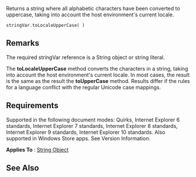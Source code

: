 Returns a string where all alphabetic characters have been converted to uppercase, taking into account the host environment's current locale.

 stringVar.toLocaleUpperCase( )

==Remarks==
The required stringVar reference is a String object or string literal.

The '''toLocaleUpperCase''' method converts the characters in a string, taking into account the host environment's current locale. In most cases, the result is the same as the result the '''toUpperCase''' method. Results differ if the rules for a language conflict with the regular Unicode case mappings.


==Requirements==
Supported in the following document modes: Quirks, Internet Explorer 6 standards, Internet Explorer 7 standards, Internet Explorer 8 standards, Internet Explorer 9 standards, Internet Explorer 10 standards. Also supported in Windows Store apps. See Version Information.

'''Applies To''' : [[String|String Object]]


==See Also==

              

              
